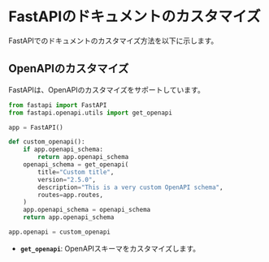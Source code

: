 # FastAPIのドキュメントのカスタマイズ

FastAPIでのドキュメントのカスタマイズ方法を以下に示します。

## OpenAPIのカスタマイズ

FastAPIは、OpenAPIのカスタマイズをサポートしています。

```python
from fastapi import FastAPI
from fastapi.openapi.utils import get_openapi

app = FastAPI()

def custom_openapi():
    if app.openapi_schema:
        return app.openapi_schema
    openapi_schema = get_openapi(
        title="Custom title",
        version="2.5.0",
        description="This is a very custom OpenAPI schema",
        routes=app.routes,
    )
    app.openapi_schema = openapi_schema
    return app.openapi_schema

app.openapi = custom_openapi
```

- **`get_openapi`**: OpenAPIスキーマをカスタマイズします。
